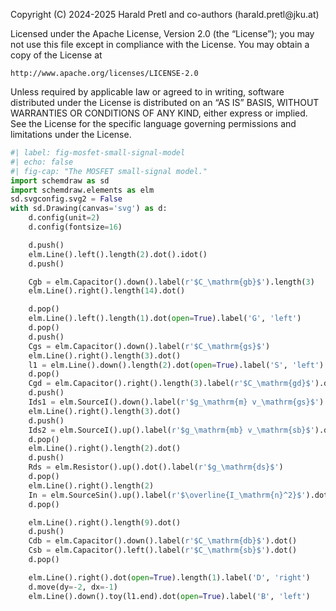 ::: {.content-hidden}
Copyright (C) 2024-2025 Harald Pretl and co-authors (harald.pretl@jku.at)

Licensed under the Apache License, Version 2.0 (the "License");
you may not use this file except in compliance with the License.
You may obtain a copy of the License at

    http://www.apache.org/licenses/LICENSE-2.0

Unless required by applicable law or agreed to in writing, software
distributed under the License is distributed on an "AS IS" BASIS,
WITHOUT WARRANTIES OR CONDITIONS OF ANY KIND, either express or implied.
See the License for the specific language governing permissions and
limitations under the License.
:::

```python
#| label: fig-mosfet-small-signal-model
#| echo: false
#| fig-cap: "The MOSFET small-signal model."
import schemdraw as sd
import schemdraw.elements as elm
sd.svgconfig.svg2 = False
with sd.Drawing(canvas='svg') as d:
    d.config(unit=2)
    d.config(fontsize=16)

    d.push()
    elm.Line().left().length(2).dot().idot()
    d.push()

    Cgb = elm.Capacitor().down().label(r'$C_\mathrm{gb}$').length(3)
    elm.Line().right().length(14).dot()

    d.pop()
    elm.Line().left().length(1).dot(open=True).label('G', 'left')
    d.pop()
    d.push()
    Cgs = elm.Capacitor().down().label(r'$C_\mathrm{gs}$')
    elm.Line().right().length(3).dot()
    l1 = elm.Line().down().length(2).dot(open=True).label('S', 'left')
    d.pop()
    Cgd = elm.Capacitor().right().length(3).label(r'$C_\mathrm{gd}$').dot()
    d.push()
    Ids1 = elm.SourceI().down().label(r'$g_\mathrm{m} v_\mathrm{gs}$')
    elm.Line().right().length(3).dot()
    d.push()
    Ids2 = elm.SourceI().up().label(r'$g_\mathrm{mb} v_\mathrm{sb}$').dot()
    d.pop()
    elm.Line().right().length(2).dot()
    d.push()
    Rds = elm.Resistor().up().dot().label(r'$g_\mathrm{ds}$')
    d.pop()
    elm.Line().right().length(2)
    In = elm.SourceSin().up().label(r'$\overline{I_\mathrm{n}^2}$').dot()
    d.pop()

    elm.Line().right().length(9).dot()
    d.push()
    Cdb = elm.Capacitor().down().label(r'$C_\mathrm{db}$').dot()
    Csb = elm.Capacitor().left().label(r'$C_\mathrm{sb}$').dot()
    d.pop()

    elm.Line().right().dot(open=True).length(1).label('D', 'right')
    d.move(dy=-2, dx=-1)
    elm.Line().down().toy(l1.end).dot(open=True).label('B', 'left')
```
